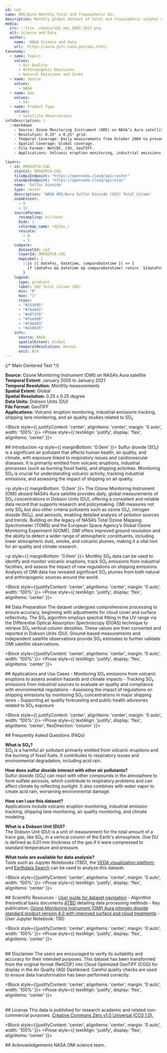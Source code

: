 ```yaml
---
id: no2
name: OMI/Aura Monthly Total and Tropospheric SO₂ 
description: Monthly global dataset of total and tropospheric sulphur dioxide (SO₂) columns at 0.25° x 0.25° spatial resolution
media:
  src: ::file ./media/SO2_omi_2005_2017.png
  alt: Science and Data
  author:
    name:  NASA Science and Data
    url:  https://aura.gsfc.nasa.gov/omi.html/
taxonomy:
  - name: Topics
    values:
      - Air Quality    
      - Anthropogenic Emissions
      - Natural Emissions and Sinks       
  - name: Source
    values:
      - NASA
  - name: Gas
    values:
      - SO₂
  - name: Product Type
    values:
      - Satellite Observations
infoDescription: |
  ::markdown 
    - Source: Ozone Monitoring Instrument (OMI) on NASA’s Aura satellite.
    - Resolution: 0.25° x 0.25° grid.
    - Temporal Coverage: Daily measurements from October 2004 to present.
    - Spatial Coverage: Global coverage.
    - File Format: NetCDF, CSV, GeoTIFF.
    - Applications: Volcanic eruption monitoring, industrial emissions tracking, shipping lane monitoring, and air quality studies related to SO₂

layers:
  - id: OMSO2PCA-COG
    stacCol: OMSO2PCA-COG
    tileApiEndpoint: "https://openveda.cloud/api/raster"
    stacApiEndpoint: "https://openveda.cloud/api/stac"
    name: 'Sulfur Dioxide'
    type: raster
    description: 'NASA OMI/Aura Sulfur Dioxide (SO2) Total Column'
    zoomExtent:
      - 0
      - 11
    sourceParams:
      resampling: bilinear
      bidx: 1
      colormap_name: rdylbu_r
      rescale:
        - 0
        - 1
    compare:
      datasetId: so2
      layerId: OMSO2PCA-COG
      mapLabel: |
        ::js ({ dateFns, datetime, compareDatetime }) => {
          if (dateFns && datetime && compareDatetime) return `${dateFns.format(datetime, 'yyyy')} VS ${dateFns.format(compareDatetime, 'yyyy')}`;
        }
    legend:
      type: gradient
      label: SO2 Total column (DU)
      min: "0"
      max: "1"
      stops:
      - "#313695"
      - "#74add1"
      - "#e0f3f8"
      - "#fee090"
      - "#f46d43"
      - "#a50026"
    info:
      source: NASA
      spatialExtent: Global
      temporalResolution: Annual 
      unit: N/A
---
```


<Block>
  <Prose
    style={{
      display: 'flex',
      justifyContent: 'center',
      alignItems: 'flex-start',
      gap: '32px',
      width: '100%'
    }}
  >
    {/* Main Centered Text */}
    <Prose
      style={{
        backgroundColor: '#f0f0f0',
        padding: '18px',
        borderRadius: '8px',
        flex: 1,
        maxWidth: '800px',
        boxShadow: '0 2px 8px rgba(0,0,0,0.05)',
        textAlign: 'justify'
      }}
    >
      <p>
        <strong>Source:</strong> Ozone Monitoring Instrument (OMI) on NASA’s Aura satellite<br />
        <strong>Temporal Extent:</strong> January 2005 to January 2021<br />
        <strong>Temporal Resolution:</strong> Monthly measurements<br />
        <strong>Spatial Extent:</strong> Global<br />
        <strong>Spatial Resolution:</strong> 0.25 x 0.25 degree <br />
        <strong>Data Units:</strong> Dobson Units (DU)<br />
        <strong>File Format:</strong> GeoTIFF<br />
       <strong>Applications:</strong> Volcanic eruption monitoring, industrial emissions tracking, shipping lane monitoring, and air quality studies related to SO₂
      </p>
    </Prose>
  </Prose>
</Block>


<Block style={{ justifyContent: 'center', alignItems: 'center', margin: '0 auto', width: '100%' }}>
  <Prose style={{ textAlign: 'justify', display: 'flex', alignItems: 'center' }}>
    <p>
      ## Introduction
      <p style={{ marginBottom: '0.0em' }}>
      Sulfur dioxide (SO₂) is a significant air pollutant that affects human health, air quality, and climate, with exposure linked to respiratory issues and cardiovascular diseases. It is primarily emitted from volcanic eruptions, industrial processes (such as burning fossil fuels), and shipping activities. Monitoring SO₂ is crucial for understanding volcanic activity, tracking industrial emissions, and assessing the impact of shipping on air quality.
      </p>
      <p style={{ marginBottom: '0.0em' }}>
      The Ozone Monitoring Instrument (OMI) aboard NASA’s Aura satellite provides daily, global measurements of SO₂ concentrations in Dobson Units (DU), offering a consistent and reliable data record that supports research and policymaking. OMI measures not only SO₂ but also other criteria pollutants such as ozone (O₃), nitrogen dioxide (NO₂), and aerosols, enabling detailed analysis of pollution sources and trends. Building on the legacy of NASA’s Total Ozone Mapping Spectrometer (TOMS) and the European Space Agency’s Global Ozone Monitoring Experiment (GOME), OMI offers improved ground resolution and the ability to detect a wider range of atmospheric constituents, including lower atmospheric dust, smoke, and volcanic plumes, making it a vital tool for air quality and climate research.
      </p>
      <p style={{ marginBottom: '0.0em' }}>
        Monthly SO₂ data can be used to identify and monitor volcanic eruptions, track SO₂ emissions from industrial facilities, and assess the impact of new regulations on shipping emissions. Analysis of OMI data has revealed significant SO₂ plumes from both natural and anthropogenic sources around the world.
      </p>
    </p>
  </Prose>
</Block>

<Block style={{justifyContent: 'center', alignItems: 'center', margin: '0 auto', width: '100%' }}>
   <Prose style={{ textAlign: 'justify', display: 'flex', alignItems: 'center' }}>
      <p>
    ## Data Preparation
        The dataset undergoes comprehensive processing to ensure accuracy, beginning with adjustments for cloud cover and surface reflectivity. The SO₂ algorithm employs spectral fitting in the UV range via the Differential Optical Absorption Spectroscopy (DOAS) technique to retrieve SO₂ vertical column densities. These values are then converted and reported in Dobson Units (DU). Ground-based measurements and independent satellite observations provide SO₂ estimates to further validate OMI satellite observations.
    </p>
  </Prose>
</Block>

<Block style={{justifyContent: 'center', alignItems: 'center', margin: '0 auto', width: '100%' }}>
   <Prose style={{ textAlign: 'justify', display: 'flex', alignItems: 'center' }}>
   <p>
    ## Applications and Use Cases
      - Monitoring SO₂ emissions from volcanic eruptions to assess aviation hazards and climate impacts
      - Tracking SO₂ emissions from industrial sources to evaluate air quality and compliance with environmental regulations
      - Assessing the impact of regulations on shipping emissions by monitoring SO₂ concentrations in major shipping lanes
      - Supporting air quality forecasting and public health advisories related to SO₂ exposure
  </p>
  </Prose>
</Block>

<Block style={{ justifyContent: 'center', alignItems: 'center', margin: '0 auto', width: '100%' }}>
  <Prose style={{ textAlign: 'justify', display: 'flex', alignItems: 'center', flexDirection: 'column' }}>
  <p>
    ## Frequently Asked Questions (FAQs)
    <p style={{ marginBottom: '0.7em' }}>
      <strong>What is SO₂?</strong><br />
      SO₂ is a harmful air pollutant primarily emitted from volcanic eruptions and the burning of fossil fuels. It contributes to respiratory issues and environmental degradation, including acid rain.
    </p>
    <p style={{ marginBottom: '0.7em' }}>
      <strong>How does sulfur dioxide interact with other air pollutants?</strong><br />
      Sulfur dioxide (SO₂) can react with other compounds in the atmosphere to form sulfate aerosols, which contribute to respiratory problems and can affect climate by reflecting sunlight.  It also combines with water vapor to create acid rain, worsening environmental damage.
    </p>
    <p style={{ marginBottom: '0.7em' }}>
      <strong>How can I use this dataset?</strong><br />
      Applications include volcanic eruption monitoring, industrial emission tracking, shipping lane monitoring, air quality monitoring, and climate modeling.
    </p>
    <p style={{ marginBottom: '0.7em' }}>
      <strong>What is a Dobson Unit (DU)?</strong><br />
      The Dobson Unit (DU) is a unit of measurement for the total amount of a trace gas, like SO₂, in a vertical column of the Earth's atmosphere. One DU is defined as 0.01 mm thickness of the gas if it were compressed to standard temperature and pressure.
    </p>
    <p style={{ marginBottom: '0.7em' }}>
      <strong>What tools are available for data analysis?</strong><br />
      Tools such as Jupyter Notebooks (TBD), the <a href="#">VEDA visualization platform</a>, and <a href="https://search.earthdata.nasa.gov/">Earthdata Search</a> can be used to analyze this dataset.
    </p>
  </p>
  </Prose>
</Block>


<Block style={{justifyContent: 'center', alignItems: 'center', margin: '0 auto', width: '100%' }}>
   <Prose style={{ textAlign: 'justify', display: 'flex', alignItems: 'center' }}>
     <p> 
    ## Scientific Resources
      - [User guide for dataset navigation](https://disc.gsfc.nasa.gov/datasets?page=1&source=AURA%20OMI)
      - Algorithm theoretical basis documents [ATBD](https://eospso.nasa.gov/atbd-category/49) detailing data processing methods
      - Key publication: [Ozone Monitoring Instrument (OMI) Aura nitrogen dioxide standard product version 4.0 with improved surface and cloud treatments](https://amt.copernicus.org/articles/14/455/2021/)
      - User Jupyter Notebook: TBD
    </p>
  </Prose>
</Block>

<Block style={{justifyContent: 'center', alignItems: 'center', margin: '0 auto', width: '100%' }}>
   <Prose style={{ textAlign: 'justify', display: 'flex', alignItems: 'center' }}>
      <p>  
    ## Disclaimer 
      The users are encouraged to verify its suitability and accuracy for their intended purposes. This dataset has been transformed from the original format (NetCDF) into Cloud Optimized GeoTIFF (COG) for display in the Air Quality (AQ) Dashboard. Careful quality checks are used to ensure data transformation has been performed correctly.
    </p>
  </Prose>
</Block>

<Block style={{justifyContent: 'center', alignItems: 'center', margin: '0 auto', width: '100%' }}>
   <Prose style={{ textAlign: 'justify', display: 'flex', alignItems: 'center' }}>
    <p>  
    ## License
    This data is published for research academic and related non-commercial purposes. [Creative Commons Zero v1.0 Universal (CC0 1.0).](https://creativecommons.org/publicdomain/zero/1.0/deed.en)
    </p>
  </Prose>
</Block>

<Block style={{justifyContent: 'center', alignItems: 'center', margin: '0 auto', width: '100%' }}>
   <Prose style={{ textAlign: 'justify', display: 'flex', alignItems: 'center' }}>
   <p>
    ## Acknowledgements
       NASA OMI science team.
  </p>
  </Prose>
</Block>
